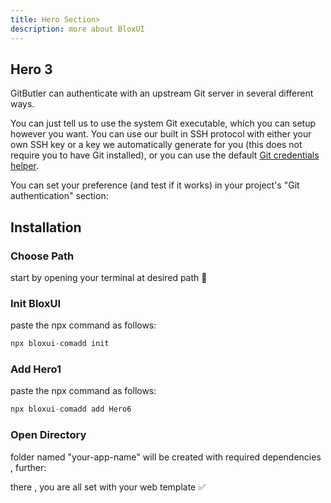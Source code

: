 ```yaml
---
title: Hero Section>
description: more about BloxUI
---
```




## Hero 3

GitButler can authenticate with an upstream Git server in several different ways.

 You can just tell us to use the system Git executable, which you can setup however you want. You can use our built in SSH protocol with either your own SSH key or a key we automatically generate for you (this does not require you to have Git installed), or you can use the default [Git credentials helper](https://git-scm.com/doc/credential-helpers).

You can set your preference (and test if it works) in your project's "Git authentication" section:

<ImageSection
  width={700}
  height={600}
  className="w-full"
  alt="Git Authentication Settings"
  src="/section/hero/hero8.png"
/>

## Installation

<Steps>
<Step>
 
### Choose Path
start by opening your terminal at desired path 🧩
 
</Step>
 
<Step>
 
### Init BloxUI
paste the npx command as follows:

```js copy
npx bloxui-comadd init
```
 
</Step>

<Step>
 
### Add Hero1
paste the npx command as follows:

```js copy
npx bloxui-comadd add Hero6
```
 
</Step>

<Step>
 
### Open Directory
folder named "your-app-name" will be created with required dependencies , further:

there , you are all set with your web template ✅
 
</Step>
</Steps>
